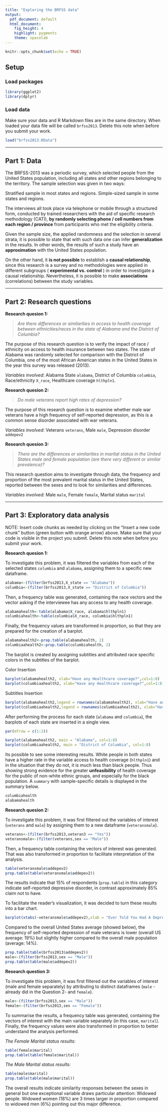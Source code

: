 ---
title: "Exploring the BRFSS data"
output:
  pdf_document: default
  html_document:
    fig_height: 4
    highlight: pygments
    theme: spacelab
---

```{r setup, include=FALSE}
knitr::opts_chunk$set(echo = TRUE)
```

## Setup

### Load packages

```{r load-packages, message = FALSE}
library(ggplot2)
library(dplyr)
```

### Load data

Make sure your data and R Markdown files are in the same directory. When loaded
your data file will be called `brfss2013`. Delete this note when before you submit 
your work. 

```{r load-data}
load("brfss2013.RData")
```



* * *

## Part 1: Data

The BRFSS-2013 was a periodic survey, which selected people from the United States population, including all states and other regions belonging to the territory.
The sample selection was given in two ways:

Stratified sample in most states and regions.
Simple-sized sample in some states and regions.

The interviews all took place via telephone or mobile through a structured form, conducted by trained researchers with the aid of specific research methodology (CATI), __by randomly selecting phone / cell numbers from each region / province__ from participants who met the eligibility criteria.

Given the sample size, the applied randomness and the selection in several strata, it is possible to state that with such data one can infer __generalization__ in the results. In other words, the results of such a study have an __approximation__ with the United States population.

On the other hand, it __is not possible__ to establish a __causal relationship__, since this research is a survey and no methodologies were applied in different subgroups ( __experimental vs. control__ ) in order to investigate a causal relationship. Nevertheless, it is possible to make __associations__ (correlations) between the study variables.


* * *

## Part 2: Research questions

**Research quesion 1:**


>_Are there differences or similarities in access to health coverage between ethnicities/races in the state of Alabama and the District of Columbia?_

The purpose of this research question is to verify the impact of race / ethnicity on access to health insurance between two states. The state of Alabama was randomly selected for comparison with the District of Columbia, one of the most African American states in the United States in the year this survey was released (2013).

_Variables involved_: Alabama State `alabama`, District of Columbia `columbia`, Race/ethnicity `X_race`, Healthcare coverage `hlthpln1`.



**Research quesion 2:**


>_Do male veterans report high rates of depression?_

The purpose of this research question is to examine whether male war veterans have a high frequency of self-reported depression, as this is a common sense disorder associated with war veterans.

_Variables involved_: Veterans `veterans`, Male `male`, Depression disorder `addepev2`


**Research quesion 3:**


>_There are the differences or similarities in marital status in the United States male and female population (are there very different or similar prevalence)?_

This research question aims to investigate through data, the frequency and proportion of the most prevalent marital status in the United States, reported between the sexes and to look for similarities and differences.

_Variables involved_: Male `male`, Female `female`, Marital status `marital`


* * *

## Part 3: Exploratory data analysis

NOTE: Insert code chunks as needed by clicking on the "Insert a new code chunk" 
button (green button with orange arrow) above. Make sure that your code is visible
in the project you submit. Delete this note when before you submit your work.

**Research quesion 1:**

To investigate this problem, it was filtered the variables from each of the selected states `columbia` and `alabama`, assigning them to a specific new dataframe. 
```{r}
alabama<-(filter(brfss2013,X_state == "Alabama"))
columbia<-(filter(brfss2013,X_state == "District of Columbia"))
```
Then, a frequency table was generated, containing the race vectors and the vector asking if the interviewee has any access to any health coverage.  
```{r}
alabamahealth<-table(alabama$X_race, alabama$hlthpln1) 
columbiahealth<-table(columbia$X_race, columbia$hlthpln1)
```
Finally, the frequency values are transformed in proportion, so that they are prepared for the creation of a barplot. 
```{r}
alabamahealth2<-prop.table(alabamahealth, 2) 
columbiaahealth2<-prop.table(columbiahealth, 2)
```
The barplot is created by assigning subtitles and attributed race specific colors in the subtitles of the barplot.

Color Insertion 
```{r}
barplot(alabamahealth2, xlab="Have any Healthcare coverage?",col=1:8) 
barplot(columbiaahealth2, xlab="Have any Healthcare coverage?",col=1:8)

```

Subtitles Insertion
```{r}
barplot(alabamahealth2,legend = rownames(alabamahealth2), xlab="Have any Healthcare coverage?",col=1:8) 
barplot(columbiaahealth2,legend = rownames(columbiaahealth2), xlab="Have any Healthcare coverage?",col=1:8)
```

After performing the process for each state (`alabama` and `columbia`), the barplots of each state are inserted in a single view. 
```{r}
par(mfrow = c(1:2))

barplot(alabamahealth2, main = "Alabama", col=1:8) 
barplot(columbiaahealth2, main = "District of Columbia", col=1:8)

```

Its possible to see some interesting results. White people in both states have a higher rate in the variable access to health coverage (`hlthpln1`) and in the situation that they do not, it is much less than black people.
Thus showing strong evidence for the greater __unfeasibility__ of health coverage for the public of non-white ethnic groups, and especially for the black population. A `summary` with sample-specific details is displayed in the summary below.

```{r}
columbiahealth
alabamahealth
```



**Research quesion 2:**

To investigate this problem, it was first filtered out the variables of interest (`veterans` and `male`) by assigning them to a new dataframe (`veteransmale`). 
```{r}
veterans<-(filter(brfss2013,veteran3 == "Yes"))
veteransmale<-(filter(veterans,sex == "Male"))
```
Then, a frequency table containing the vectors of interest was generated. That was also transformed in proportion to facilitate interpretation of the analysis. 
```{r}
table(veteransmale$addepev2)
prop.table(table(veteransmale$addepev2))
```

The results indicate that 15% of respondents (`prop.table`) in this category indicate self-reported depressive disorder, in contrast approximately 85% claim not to have.

To facilitate the reader's visualization, it was decided to turn these results into a bar chart. 
```{r}
barplot(xtabs(~veteransmale$addepev2),xlab = "Ever Told You Had A Depressive Disorder?", ylab = "Frequency")
```

Compared to the overall United States average (showed below), the frequency of self-reported depression of male veterans is lower (overall US average: 19%) but slightly higher compared to the overall male population (average: 14%). 
```{r}
prop.table(table(brfss2013$addepev2))
male<-(filter(brfss2013,sex == "Male"))
prop.table(table(male$addepev2))
```



**Research question 3:**

To investigate this problem, it was first filtered out the variables of interest (male and female separately) by attributing to distinct dataframes (`male` - already did in the Question 2- and `female`). 
```{r}
male<-(filter(brfss2013,sex == "Male"))
female<-(filter(brfss2013,sex == "Female"))
```
To summarise the results, a frequency table was generated, containing the vectors of interest with the main variable separately (in this case, `marital`). Finally, the frequency values were also transformed in proportion to better understand the analysis performed. 

_The Female Marital status results:_
```{r}
table(female$marital)
prop.table(table(female$marital))
```

_The Male Marital status results:_
```{r}
table(male$marital)
prop.table(table(male$marital))
```

The overall results indicate similarity responses between the sexes in general but one exceptional variable draws particular attention: Widowed people.
Widowed women (18%) are 3 times larger in proportion compared to widowed men (6%) pointing out this major difference. 
